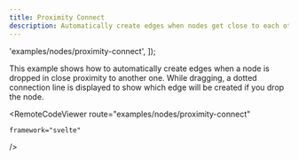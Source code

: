 ```yaml
---
title: Proximity Connect
description: Automatically create edges when nodes get close to each other
---
```



  'examples/nodes/proximity-connect',
]);

<ExampleLayout>
This example shows how to automatically create edges when a node is dropped in close proximity to another one. While dragging, a dotted connection line is displayed to show which edge will be created if you drop the node.

  <RemoteCodeViewer
    route="examples/nodes/proximity-connect"
    
    framework="svelte"
  />
</ExampleLayout>
